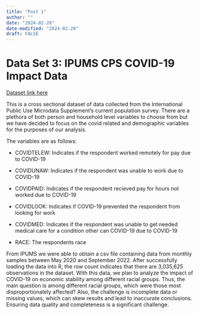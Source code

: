 ```yaml
---
title: "Post 1"
author: ""
date: "2024-02-28"
date-modified: "2024-02-28"
draft: FALSE
---
```


# Data Set 3: IPUMS CPS COVID-19 Impact Data

[Dataset link here](https://cps.ipums.org/cps/)

This is a cross sectional dataset of data collected from the International Public Use Microdata Supplement's current population survey. There are a plethora of both person and household level variables to choose from but we have decided to focus on the covid related and demographic variables for the purposes of our analysis. 

The variables are as follows:

- COVIDTELEW: Indicates if the respondent worked remotely for pay due to COVID-19

- COVIDUNAW: Indicates if the respondent was unable to work due to COVID-19

- COVIDPAID: Indicates if the respondent recieved pay for hours not worked due to COVID-19

- COVIDLOOK: Indicates if COVID-19 prevented the respondent from looking for work

- COVIDMED: Indicates if the respondent was unable to get needed medical care for a condition other can COVID-19 due to COVID-19

- RACE: The respondents race

From IPUMS we were able to obtain a csv file containing data from monthly samples between May 2020 and September 2022. After successfully loading the data into R, the row count indicates that there are 3,035,625 observations in the dataset. With this data, we plan to analyze the impact of COVID-19 on economic stability among different racial groups. Thus, the main question is among different racial groups, which were those most disproportionately affected? Also, the challenge is incomplete data or missing values, which can skew results and lead to inaccurate conclusions. Ensuring data quality and completeness is a significant challenge.
